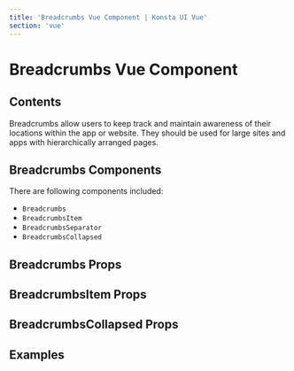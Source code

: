 ```yaml
---
title: 'Breadcrumbs Vue Component | Konsta UI Vue'
section: 'vue'
---
```



# Breadcrumbs Vue Component

## Contents

Breadcrumbs allow users to keep track and maintain awareness of their
locations within the app or website. They should be used for large sites
and apps with hierarchically arranged pages.

## Breadcrumbs Components

There are following components included:

- `Breadcrumbs`
- `BreadcrumbsItem`
- `BreadcrumbsSeparator`
- `BreadcrumbsCollapsed`

## Breadcrumbs Props

<BreadcrumbsProps />

## BreadcrumbsItem Props

<BreadcrumbsItemProps />

## BreadcrumbsCollapsed Props

<BreadcrumbsCollapsedProps />

## Examples

<BreadcrumbsExample />
